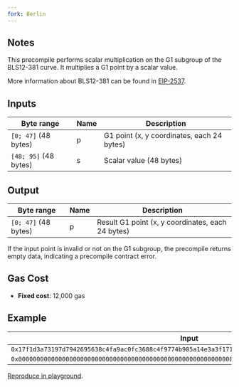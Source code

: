 ```yaml
---
fork: Berlin
---
```


## Notes

This precompile performs scalar multiplication on the G1 subgroup of the BLS12-381 curve. It multiplies a G1 point by a scalar value.

More information about BLS12-381 can be found in [EIP-2537](https://eips.ethereum.org/EIPS/eip-2537).

## Inputs

| Byte range | Name | Description |
|------------|------|-------------|
| `[0; 47]` (48 bytes) | p | G1 point (x, y coordinates, each 24 bytes) |
| `[48; 95]` (48 bytes) | s | Scalar value (48 bytes) |

## Output

| Byte range | Name | Description |
|------------|------|-------------|
| `[0; 47]` (48 bytes) | p | Result G1 point (x, y coordinates, each 24 bytes) |

If the input point is invalid or not on the G1 subgroup, the precompile returns empty data, indicating a precompile contract error.

## Gas Cost

- **Fixed cost**: 12,000 gas

## Example

| Input | Output |
|-------|--------|
| `0x17f1d3a73197d7942695638c4fa9ac0fc3688c4f9774b905a14e3a3f171bac586c55e83ff97a1aeffb3af00adb22c6bb` | `0x0e0a77c19a07df2f666ea36f7879462e36fc76935f60c6d3b90c5c7eae10317b` |
| `0x0000000000000000000000000000000000000000000000000000000000000002` | `0x0e0a77c19a07df2f666ea36f7879462e36fc76935f60c6d3b90c5c7eae10317b` |

[Reproduce in playground](/playground?unit=Wei&codeType=Mnemonic&code='jFirsNplace_parameters%20in%20memoryZ17f1d3a73197d7942695638c4fa9ac0fc3688c4f9774b905a14e3a3f171bac586c55e83ff97a1aeffb3af00adb22c6bbwpY~Y~0000000000000000000000000000000000000000000000000000000000000002wsY~YqqjDo_call~48JSizeX96JOffsetX8VSize~VOffset~12waddressW4QFFFFFFFFwgasqSTATICCALLqqjPut_resulNalonKon_stackqPOPX96qMLOAD'~W12%20w%20jq%5Cnj%2F%2F%20_%20thKZW48QY0qMSTOREX~0xWqPUSHV0wargsQ%200xNt%20Ke%20Jwret%01JKNQVWXYZ_jqw~_).
